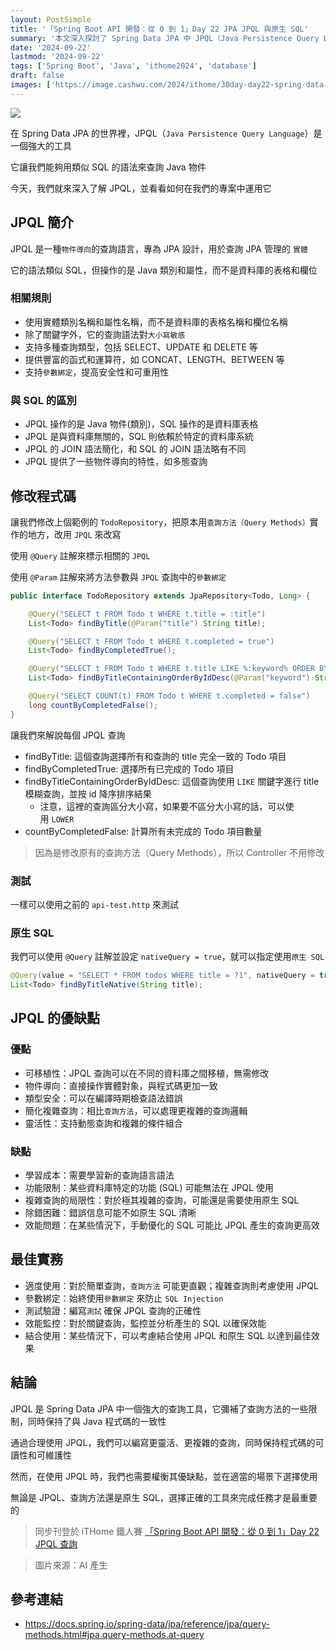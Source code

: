```yaml
---
layout: PostSimple
title: '「Spring Boot API 開發：從 0 到 1」Day 22 JPA JPQL 與原生 SQL'
summary: '本文深入探討了 Spring Data JPA 中 JPQL（Java Persistence Query Language）的使用。文章首先介紹了 JPQL 的基本概念、規則以及與 SQL 的區別。接著，文章展示了如何在程式碼中使用 @Query 註解實現 JPQL 查詢，並詳細解釋了每個查詢的含義。文章還簡要介紹了如何使用原生 SQL 查詢。此外，文章分析了 JPQL 的優缺點。最後，文章提供了一系列最佳實踐建議。這篇文章為 Spring Boot 開發者提供了全面的 JPQL 使用指南，有助於提高查詢的靈活性和效率'
date: '2024-09-22'
lastmod: '2024-09-22'
tags: ['Spring Boot', 'Java', 'ithome2024', 'database']
draft: false
images: ['https://image.cashwu.com/2024/ithome/30day-day22-spring-data-jpa-jpql/cover.webp']
---
```


![](https://image.cashwu.com/2024/ithome/30day-day22-spring-data-jpa-jpql/cover.webp)

在 Spring Data JPA 的世界裡，JPQL（`Java Persistence Query Language`）是一個強大的工具

它讓我們能夠用類似 SQL 的語法來查詢 Java 物件

今天，我們就來深入了解 JPQL，並看看如何在我們的專案中運用它

## JPQL 簡介

JPQL 是一種`物件導向`的查詢語言，專為 JPA 設計，用於查詢 JPA 管理的 `實體`

它的語法類似 SQL，但操作的是 Java 類別和屬性，而不是資料庫的表格和欄位

### 相關規則

- 使用實體類別名稱和屬性名稱，而不是資料庫的表格名稱和欄位名稱
- 除了關鍵字外，它的查詢語法對`大小寫敏感`
- 支持多種查詢類型，包括 SELECT、UPDATE 和 DELETE 等
- 提供豐富的函式和運算符，如 CONCAT、LENGTH、BETWEEN 等
- 支持`參數綁定`，提高安全性和可重用性

### 與 SQL 的區別

- JPQL 操作的是 Java 物件(類別)，SQL 操作的是資料庫表格
- JPQL 是與資料庫無關的，SQL 則依賴於特定的資料庫系統
- JPQL 的 JOIN 語法簡化，和 SQL 的 JOIN 語法略有不同
- JPQL 提供了一些物件導向的特性，如多態查詢

## 修改程式碼

讓我們修改上個範例的 `TodoRepository`，把原本用`查詢方法（Query Methods）`實作的地方，改用 `JPQL` 來改寫

使用 `@Query` 註解來標示相關的 `JPQL`

使用 `@Param` 註解來將方法參數與 `JPQL` 查詢中的`參數綁定`

```java
public interface TodoRepository extends JpaRepository<Todo, Long> {

    @Query("SELECT t FROM Todo t WHERE t.title = :title")
    List<Todo> findByTitle(@Param("title") String title);

    @Query("SELECT t FROM Todo t WHERE t.completed = true")
    List<Todo> findByCompletedTrue();

    @Query("SELECT t FROM Todo t WHERE t.title LIKE %:keyword% ORDER BY t.id DESC")
    List<Todo> findByTitleContainingOrderByIdDesc(@Param("keyword") String keyword);

    @Query("SELECT COUNT(t) FROM Todo t WHERE t.completed = false")
    long countByCompletedFalse();
}
```

讓我們來解說每個 JPQL 查詢

- findByTitle: 這個查詢選擇所有和查詢的 title 完全一致的 Todo 項目
- findByCompletedTrue: 選擇所有已完成的 Todo 項目
- findByTitleContainingOrderByIdDesc: 這個查詢使用 `LIKE` 關鍵字進行 title 模糊查詢，並按 id 降序排序結果
  - 注意，這裡的查詢區分大小寫，如果要不區分大小寫的話，可以使用 `LOWER`
- countByCompletedFalse: 計算所有未完成的 Todo 項目數量

> 因為是修改原有的查詢方法（Query Methods），所以 Controller 不用修改

### 測試

一樣可以使用之前的 `api-test.http` 來測試

### 原生 SQL

我們可以使用 `@Query` 註解並設定 `nativeQuery = true`，就可以指定使用`原生 SQL`

```java
@Query(value = "SELECT * FROM todos WHERE title = ?1", nativeQuery = true)
List<Todo> findByTitleNative(String title);
```

## JPQL 的優缺點

### 優點

- 可移植性：JPQL 查詢可以在不同的資料庫之間移植，無需修改
- 物件導向：直接操作實體對象，與程式碼更加一致
- 類型安全：可以在編譯時期檢查語法錯誤
- 簡化複雜查詢：相比`查詢方法`，可以處理更複雜的查詢邏輯
- 靈活性：支持動態查詢和複雜的條件組合

### 缺點

- 學習成本：需要學習新的查詢語言語法
- 功能限制：某些資料庫特定的功能 (SQL) 可能無法在 JPQL 使用
- 複雜查詢的局限性：對於極其複雜的查詢，可能還是需要使用原生 SQL
- 除錯困難：錯誤信息可能不如原生 SQL 清晰
- 效能問題：在某些情況下，手動優化的 SQL 可能比 JPQL 產生的查詢更高效

## 最佳實務

- 適度使用：對於簡單查詢，`查詢方法` 可能更直觀；複雜查詢則考慮使用 JPQL
- 參數綁定：始終使用`參數綁定` 來防止 `SQL Injection`
- 測試驗證：編寫`測試` 確保 JPQL 查詢的正確性
- 效能監控：對於關鍵查詢，監控並分析產生的 SQL 以確保效能
- 結合使用：某些情況下，可以考慮結合使用 JPQL 和原生 SQL 以達到最佳效果

## 結論

JPQL 是 Spring Data JPA 中一個強大的查詢工具，它彌補了查詢方法的一些限制，同時保持了與 Java 程式碼的一致性

通過合理使用 JPQL，我們可以編寫更靈活、更複雜的查詢，同時保持程式碼的可讀性和可維護性

然而，在使用 JPQL 時，我們也需要權衡其優缺點，並在適當的場景下選擇使用

無論是 JPQL、查詢方法還是原生 SQL，選擇正確的工具來完成任務才是最重要的

> 同步刊登於 iTHome 鐵人賽 [「Spring Boot API 開發：從 0 到 1」Day 22 JPQL 查詢](https://ithelp.ithome.com.tw/articles/10348563)

> 圖片來源：AI 產生

## 參考連結

- https://docs.spring.io/spring-data/jpa/reference/jpa/query-methods.html#jpa.query-methods.at-query
